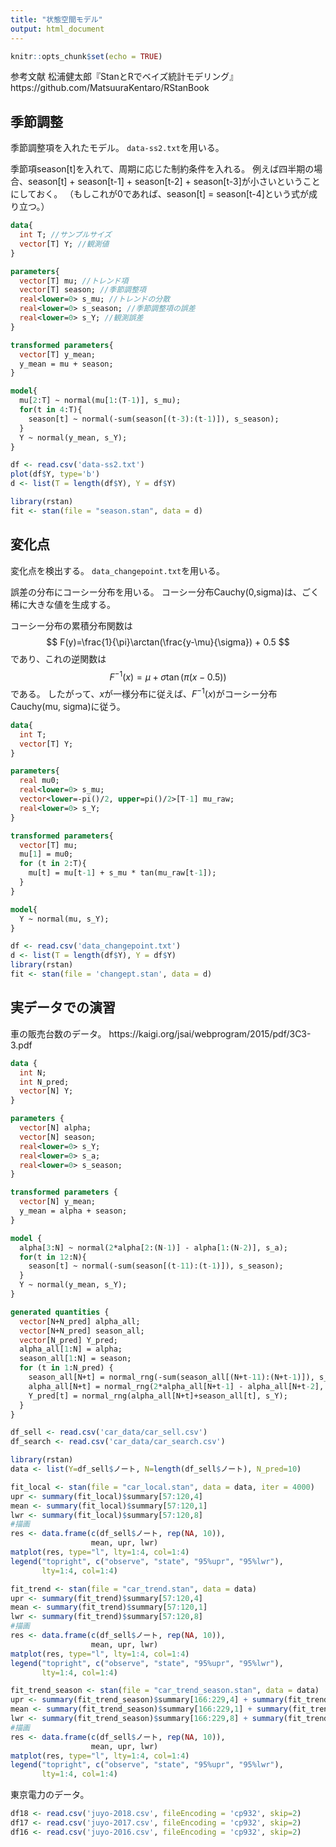 ```yaml
---
title: "状態空間モデル"
output: html_document
---
```


```r
knitr::opts_chunk$set(echo = TRUE)
```

参考文献
松浦健太郎『StanとRでベイズ統計モデリング』
https://github.com/MatsuuraKentaro/RStanBook

## 季節調整
季節調整項を入れたモデル。
`data-ss2.txt`を用いる。

季節項season[t]を入れて、周期に応じた制約条件を入れる。
例えば四半期の場合、season[t] + season[t-1] + season[t-2] + season[t-3]が小さいということにしておく。
（もしこれが0であれば、season[t] = season[t-4]という式が成り立つ。）

```stan
data{
  int T; //サンプルサイズ
  vector[T] Y; //観測値
}

parameters{
  vector[T] mu; //トレンド項
  vector[T] season; //季節調整項
  real<lower=0> s_mu; //トレンドの分散
  real<lower=0> s_season; //季節調整項の誤差
  real<lower=0> s_Y; //観測誤差
}

transformed parameters{
  vector[T] y_mean;
  y_mean = mu + season;
}

model{
  mu[2:T] ~ normal(mu[1:(T-1)], s_mu);
  for(t in 4:T){
    season[t] ~ normal(-sum(season[(t-3):(t-1)]), s_season);
  }
  Y ~ normal(y_mean, s_Y);
}
```

```r
df <- read.csv('data-ss2.txt')
plot(df$Y, type='b')
d <- list(T = length(df$Y), Y = df$Y)

library(rstan)
fit <- stan(file = "season.stan", data = d)
```

## 変化点
変化点を検出する。
`data_changepoint.txt`を用いる。

誤差の分布にコーシー分布を用いる。
コーシー分布Cauchy(0,sigma)は、ごく稀に大きな値を生成する。

コーシー分布の累積分布関数は
$$
F(y)=\frac{1}{\pi}\arctan(\frac{y-\mu}{\sigma}) + 0.5
$$
であり、これの逆関数は
$$
F^{-1}(x) = \mu+\sigma\tan(\pi(x-0.5))
$$
である。
したがって、$x$が一様分布に従えば、$F^{-1}(x)$がコーシー分布Cauchy(mu, sigma)に従う。

```stan
data{
  int T;
  vector[T] Y;
}

parameters{
  real mu0;
  real<lower=0> s_mu;
  vector<lower=-pi()/2, upper=pi()/2>[T-1] mu_raw;
  real<lower=0> s_Y;
}

transformed parameters{
  vector[T] mu;
  mu[1] = mu0;
  for (t in 2:T){
    mu[t] = mu[t-1] + s_mu * tan(mu_raw[t-1]);
  }
}

model{
  Y ~ normal(mu, s_Y);
}
```

```r
df <- read.csv('data_changepoint.txt')
d <- list(T = length(df$Y), Y = df$Y)
library(rstan)
fit <- stan(file = 'changept.stan', data = d)
```

## 実データでの演習
車の販売台数のデータ。
https://kaigi.org/jsai/webprogram/2015/pdf/3C3-3.pdf

```stan
data {
  int N;
  int N_pred;
  vector[N] Y;
}

parameters {
  vector[N] alpha;
  vector[N] season;
  real<lower=0> s_Y;
  real<lower=0> s_a;
  real<lower=0> s_season;
}

transformed parameters {
  vector[N] y_mean;
  y_mean = alpha + season;
}

model {
  alpha[3:N] ~ normal(2*alpha[2:(N-1)] - alpha[1:(N-2)], s_a);
  for(t in 12:N){
    season[t] ~ normal(-sum(season[(t-11):(t-1)]), s_season);
  }
  Y ~ normal(y_mean, s_Y);
}

generated quantities {
  vector[N+N_pred] alpha_all;
  vector[N+N_pred] season_all;
  vector[N_pred] Y_pred;
  alpha_all[1:N] = alpha;
  season_all[1:N] = season;
  for (t in 1:N_pred) {
    season_all[N+t] = normal_rng(-sum(season_all[(N+t-11):(N+t-1)]), s_season);
    alpha_all[N+t] = normal_rng(2*alpha_all[N+t-1] - alpha_all[N+t-2], s_a);
    Y_pred[t] = normal_rng(alpha_all[N+t]+season_all[t], s_Y);
  }
}

```

```r
df_sell <- read.csv('car_data/car_sell.csv')
df_search <- read.csv('car_data/car_search.csv')

library(rstan)
data <- list(Y=df_sell$ノート, N=length(df_sell$ノート), N_pred=10)

fit_local <- stan(file = "car_local.stan", data = data, iter = 4000)
upr <- summary(fit_local)$summary[57:120,4]
mean <- summary(fit_local)$summary[57:120,1]
lwr <- summary(fit_local)$summary[57:120,8]
#描画
res <- data.frame(c(df_sell$ノート, rep(NA, 10)),
                  mean, upr, lwr)
matplot(res, type="l", lty=1:4, col=1:4)
legend("topright", c("observe", "state", "95%upr", "95%lwr"),
       lty=1:4, col=1:4)

fit_trend <- stan(file = "car_trend.stan", data = data)
upr <- summary(fit_trend)$summary[57:120,4]
mean <- summary(fit_trend)$summary[57:120,1]
lwr <- summary(fit_trend)$summary[57:120,8]
#描画
res <- data.frame(c(df_sell$ノート, rep(NA, 10)),
                  mean, upr, lwr)
matplot(res, type="l", lty=1:4, col=1:4)
legend("topright", c("observe", "state", "95%upr", "95%lwr"),
       lty=1:4, col=1:4)

fit_trend_season <- stan(file = "car_trend_season.stan", data = data)
upr <- summary(fit_trend_season)$summary[166:229,4] + summary(fit_trend_season)$summary[230:293,4]
mean <- summary(fit_trend_season)$summary[166:229,1] + summary(fit_trend_season)$summary[230:293,1]
lwr <- summary(fit_trend_season)$summary[166:229,8] + summary(fit_trend_season)$summary[230:293,8]
#描画
res <- data.frame(c(df_sell$ノート, rep(NA, 10)),
                  mean, upr, lwr)
matplot(res, type="l", lty=1:4, col=1:4)
legend("topright", c("observe", "state", "95%upr", "95%lwr"),
       lty=1:4, col=1:4)

```

東京電力のデータ。

```r
df18 <- read.csv('juyo-2018.csv', fileEncoding = 'cp932', skip=2)
df17 <- read.csv('juyo-2017.csv', fileEncoding = 'cp932', skip=2)
df16 <- read.csv('juyo-2016.csv', fileEncoding = 'cp932', skip=2)
```
